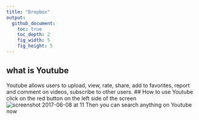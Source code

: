 ```yaml
---
title: "Dropbox"
output:
  github_document:
    toc: true
    toc_depth: 2
    fig_width: 5
    fig_height: 5
---
```

## what is Youtube 
Youtube allows users to upload, view, rate, share, add to favorites, report and comment on videos, subscribe to other users.
## How to use Youtube
click on the red button on the left side of the screen
![screenshot 2017-06-08 at 11](https://user-images.githubusercontent.com/28161368/26959981-c182cfc4-4ca1-11e7-8577-e695056a7dc3.png)
Then you can search anything on Youtube now

